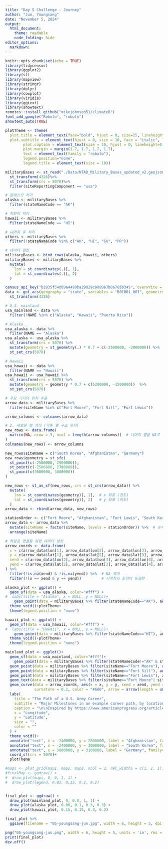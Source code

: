 ```yaml
---
title: "Day 5 Challenge - Journey"
author: "Jun, Youngsang"
date: "November 5, 2024"
output: 
  html_document: 
    theme: readable
    code_folding: hide
editor_options: 
  markdown: 
---
```


```r
knitr::opts_chunk$set(echo = TRUE)
library(tidycensus)
library(ggplot2)
library(sf)
library(mapview)
library(stringr)
library(dplyr)
library(cowplot)
library(viridis)
library(ggtext)
library(showtext)
remotes::install_github("mikejohnson51/climateR")
font_add_google("Roboto", "roboto")
showtext_auto(TRUE)

plotTheme <- theme(
  plot.title = element_text(face="bold", hjust = 0, size=15, lineheight=0.8),
  plot.subtitle = element_text(hjust = 0, size = 10, face = "italic", lineheight=0.8, margin = margin(b = 3, t = 6)),  
        plot.caption = element_text(size = 10, hjust = 0, lineheight=0.9),
        plot.margin = margin(1.7, 1.7, 1.7, 1.7),
        text = element_text(family = "roboto"),
        legend.position="none",
        legend.title = element_text(size = 10))


```


```r
militaryBases <- st_read("./Data/NTAD_Military_Bases_updated_v2.geojson")%>%
  st_transform(4326)%>%
  st_transform(crs = 5070)%>%
  filter(siteReportingComponent == "usa")

# 알래스카 처리
alaska <- militaryBases %>%
  filter(stateNameCode == "AK") 

# 하와이 처리
hawaii <- militaryBases %>%
  filter(stateNameCode == "HI")

# 나머지 주 처리
others <- militaryBases %>%
  filter(!stateNameCode %in% c("AK", "HI", "GU", "PR"))

# 데이터 결합
militaryBases <- bind_rows(alaska, hawaii, others)
militaryBases <- militaryBases %>%
  mutate(
    lon = st_coordinates(.)[, 1],  
    lat = st_coordinates(.)[, 2]   
  )

census_api_key("b2835f54d89a4499ba29829c908967b86765b345", overwrite = TRUE)
data <- get_acs(geography = "state", variables = "B01001_001", geometry = TRUE) %>%
  st_transform(4326)

# U.S. mainland
usa_mainland <- data %>% 
  filter(!NAME %in% c("Alaska", "Hawaii", "Puerto Rico"))

# Alaska 
usa_alaska <- data %>% 
  filter(NAME == "Alaska")
usa_alaska <- usa_alaska %>%
  st_transform(crs = 5070) %>%
  mutate(geometry = st_geometry(.) * 0.7 + c(-2500000, -2000000)) %>%  
  st_set_crs(5070) 

# Hawaii 
usa_hawaii <- data %>% 
  filter(NAME == "Hawaii")
usa_hawaii <- usa_hawaii %>%
  st_transform(crs = 5070) %>%
  mutate(geometry = geometry * 0.7 + c(5200000, -1500000))  %>%  
  st_set_crs(5070) 
```

```r

# 주요 기지의 위치 추출
arrow_data <- militaryBases %>%
  filter(siteName %in% c("Fort Moore", "Fort Sill", "Fort Lewis")) 

arrow_columns <- colnames(arrow_data)

# 2. 새로운 행 생성 (기존 열 구조 유지)
new_rows <- data.frame(
  matrix(NA, nrow = 3, ncol = length(arrow_columns))  # 나머지 열을 NA로 채움
)
colnames(new_rows) <- arrow_columns

new_rows$siteName = c("South Korea", "Afghanistan", "Germany")
new_rows$geometry = st_sfc(
  st_point(c(-2500000, 2900000)),
  st_point(c(-2500000, 2700000)),
  st_point(c(3000000, 3000000))
)

new_rows <- st_as_sf(new_rows, crs = st_crs(arrow_data)) %>%
  mutate(
    lon = st_coordinates(geometry)[, 1],  # x 좌표 (경도)
    lat = st_coordinates(geometry)[, 2]   # y 좌표 (위도)
  )
arrow_data <- rbind(arrow_data, new_rows)

stationOrder <- c("Fort Moore", "Afghanistan", "Fort Lewis", "South Korea", "Germany", "Fort Sill" )
arrow_data <- arrow_data %>%
  mutate(siteName = factor(siteName, levels = stationOrder)) %>%  # 순서를 factor로 지정
  arrange(siteName)

# 화살표 연결을 위한 데이터 생성
arrow_coords <- data.frame(
  x = c(arrow_data$lon[1], arrow_data$lon[2], arrow_data$lon[3], arrow_data$lon[4], arrow_data$lon[5], arrow_data$lon[6]),
  y = c(arrow_data$lat[1], arrow_data$lat[2], arrow_data$lat[3], arrow_data$lat[4], arrow_data$lat[5], arrow_data$lat[6]),
  xend = c(arrow_data$lon[2], arrow_data$lon[3], arrow_data$lon[4], arrow_data$lon[5], arrow_data$lon[6], NA),  # 다음 기지로 연결
  yend = c(arrow_data$lat[2], arrow_data$lat[3], arrow_data$lat[4], arrow_data$lat[5], arrow_data$lat[6], NA)
) %>%
  filter(!is.na(xend) & !is.na(yend)) %>%  # NA 제거
  filter(!(x == xend & y == yend))         # 시작점과 끝점이 동일한

alaska_plot <- ggplot() +
  geom_sf(data = usa_alaska, color="#fff") +
#  labs(title = "Alaska", x = NULL, y = NULL)+
    geom_point(data = militaryBases %>% filter(stateNameCode=="AK"), aes(x = lon*0.7-2500000, y = lat*0.7-2000000),  alpha = 0.3)+
  theme_void()+plotTheme+
  theme(legend.position = "none")

hawaii_plot <- ggplot() +
  geom_sf(data = usa_hawaii, color="#fff") +
#  labs(title = "Hawaii", x = NULL, y = NULL)+
    geom_point(data = militaryBases %>% filter(stateNameCode=="HI"), aes(x = lon*0.7+6200000, y = lat*0.7-2700000),  alpha = 0.3)+
  theme_void()+plotTheme+
  theme(legend.position = "none")

mainland_plot <- ggplot()+
  geom_sf(data = usa_mainland, color="#fff")+
    geom_point(data = militaryBases %>% filter(stateNameCode!="AK" & stateNameCode != "HI"), aes(x = lon, y = lat), alpha = 0.3)+
  geom_point(data = militaryBases %>% filter(siteName=="Fort Moore"), aes(x = lon, y = lat), color = "#680", alpha = 1)+
  geom_point(data = militaryBases %>% filter(siteName=="Fort Sill"), aes(x = lon, y = lat), color = "#680", alpha = 1)+
  geom_point(data = militaryBases %>% filter(siteName=="Fort Lewis"), aes(x = lon, y = lat), color = "#680", alpha = 1)+
  geom_text(data = militaryBases %>% filter(siteName=="Fort Moore"| siteName=="Fort Sill"| siteName=="Fort Lewis"), color="#555", aes(x = lon, y = lat, label = siteName), hjust = -0.2, vjust = 0.5, size = 3, family="roboto")+
  geom_curve(data = arrow_coords, aes(x = x, y = y, xend = xend, yend = yend), 
             curvature = 0.2, color = "#680", arrow = arrow(length = unit(0.3, "cm"))) +
  labs(
    title = "The Path of a U.S. Army Career",
    subtitle = "Major Milestones in an example career path, by location",
    caption = "\n\nInspired by https://www.americanprogress.org/article/infographic-fixing-the-force-the-path-of-a-military-career/\nBases in Puerto Rico, Guam, and outside the U.S. are excluded from the map\nGitHub@yjmark, @weitzman-musa, #30DayMapChallenge #Day05",
    x = "Longitude",
    y = "Latitude",
    size = "",
    color = ""
  ) +
  theme_void()+
  annotate("text", x = -2400000, y = 2800000, label = "Afghanistan", family="roboto", size = 3)+
  annotate("text", x = -2400000, y = 3000000, label = "South Korea", family="roboto", size = 3)+
  annotate("text", x = 3000000, y = 3100000, label = "Germany", family="roboto", size = 3)+
  coord_sf(crs = 5070)+
  plotTheme

```


```r
#maps <- plot_grid(map1, map2, map3, ncol = 3, rel_widths = c(1, 1, 1))
#finalMap <- ggdraw() +
#  draw_plot(maps, 0, 0, 1, 1) +  
#  draw_plot(legend, 0.83, 0.15, 0.2, 0.2)  


final_plot <- ggdraw() +
  draw_plot(mainland_plot, 0, 0.0, 1, 1) +
  draw_plot(alaska_plot, 0.00, 0.1, 0.3, 0.3) +
  draw_plot(hawaii_plot, 0.15, 0.15, 0.3, 0.3)

final_plot %>%
  ggsave(filename = "05-youngsang-jun.jpg", width = 6, height = 5, dpi = 300)

png("05-youngsang-jun.png", width = 6, height = 5, units = 'in', res = 300)
print(final_plot)
dev.off()
```
